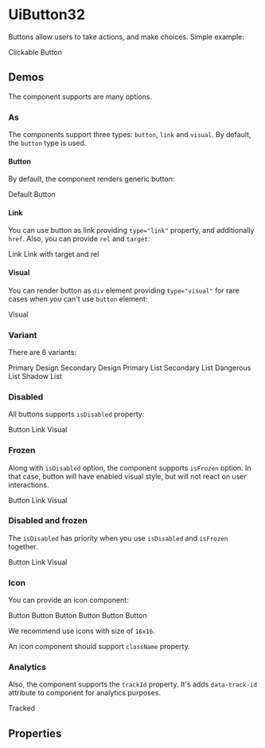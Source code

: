 


<Meta title="UiButton32/Docs" />

# UiButton32

Buttons allow users to take actions, and make choices. Simple example:

<Canvas>
  <UiButton32 variant="primaryDesign">Clickable Button</UiButton32>
</Canvas>

## Demos

The component supports are many options.

### As

The components support three types: `button`, `link` and `visual`. By default, the `button` type is used.

#### Button

By default, the component renders generic button:

<Canvas>
  <UiButton32 variant="primaryDesign">Default</UiButton32>
  <UiButton32 type="button" variant="primaryDesign">Button</UiButton32>
</Canvas>

#### Link

You can use button as link providing `type="link"` property, and additionally `href`. Also, you can provide `rel` and `target`:

<Canvas>
  <UiButton32 href="#" type="link" variant="primaryDesign">Link</UiButton32>
  <UiButton32 href="#" rel="noreferrer noopener" target="_blank" type="link" variant="primaryDesign">Link with target and rel</UiButton32>
</Canvas>

#### Visual

You can render button as `div` element providing `type="visual"` for rare cases when you can't use `button` element:

<Canvas>
  <UiButton32 type="visual" variant="primaryDesign">Visual</UiButton32>
</Canvas>

### Variant

There are 6 variants:

<Canvas>
  <UiButton32 variant="primaryDesign">Primary Design</UiButton32>
  <UiButton32 variant="secondaryDesign">Secondary Design</UiButton32>
  <UiButton32 variant="primaryList">Primary List</UiButton32>
  <UiButton32 variant="secondaryList">Secondary List</UiButton32>
  <UiButton32 variant="dangerousList">Dangerous List</UiButton32>
  <UiButton32 variant="shadowList">Shadow List</UiButton32>
</Canvas>

### Disabled

All buttons supports `isDisabled` property:

<Canvas>
  <UiButton32 isDisabled type="button" variant="primaryDesign">Button</UiButton32>
  <UiButton32 href="#" isDisabled type="link" variant="primaryDesign">Link</UiButton32>
  <UiButton32 isDisabled type="visual" variant="primaryDesign">Visual</UiButton32>
</Canvas>

### Frozen

Along with `isDisabled` option, the component supports `isFrozen` option. In that case, button will have enabled visual
style, but will not react on user interactions.

<Canvas>
  <UiButton32 isFrozen type="button" variant="primaryDesign">Button</UiButton32>
  <UiButton32 href="#" isFrozen type="link" variant="primaryDesign">Link</UiButton32>
  <UiButton32 isFrozen type="visual" variant="primaryDesign">Visual</UiButton32>
</Canvas>

### Disabled and frozen

The `isDisabled` has priority when you use `isDisabled` and `isFrozen` together.

<Canvas>
  <UiButton32 isDisabled isFrozen type="button" variant="primaryDesign">Button</UiButton32>
  <UiButton32 isDisabled isFrozen href="#" type="link" variant="primaryDesign">Link</UiButton32>
  <UiButton32 isDisabled isFrozen type="visual" variant="primaryDesign">Visual</UiButton32>
</Canvas>

### Icon

You can provide an icon component:

<Canvas>
  <UiButton32 icon={AddIcon} variant="primaryDesign">Button</UiButton32>
  <UiButton32 icon={AddIcon} variant="secondaryDesign">Button</UiButton32>
  <UiButton32 icon={AddIcon} variant="primaryList">Button</UiButton32>
  <UiButton32 icon={AddIcon} variant="secondaryList">Button</UiButton32>
  <UiButton32 icon={AddIcon} variant="dangerousList">Button</UiButton32>
  <UiButton32 icon={AddIcon} variant="shadowList">Button</UiButton32>
</Canvas>

We recommend use icons with size of `16x16`.

An icon component should support `className` property.

### Analytics

Also, the component supports the `trackId` property. It's adds `data-track-id` attribute to component for analytics
purposes.

<Canvas>
  <UiButton32 trackId="my-track-id" type="button" variant="primaryDesign">Tracked</UiButton32>
</Canvas>

## Properties

<ArgsTable of={UiButton32} />
